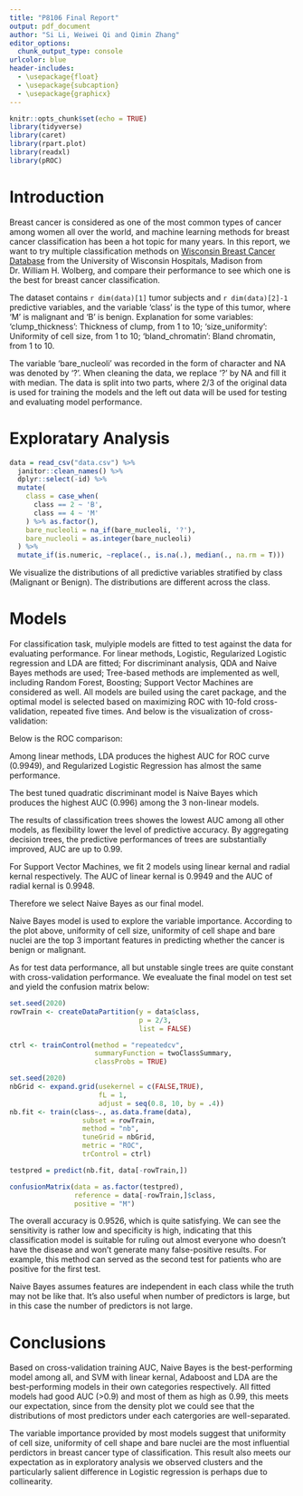 ```yaml
---
title: "P8106 Final Report"
output: pdf_document
author: "Si Li, Weiwei Qi and Qimin Zhang"
editor_options: 
  chunk_output_type: console
urlcolor: blue
header-includes:
  - \usepackage{float}
  - \usepackage{subcaption}
  - \usepackage{graphicx} 
---
```


```r
knitr::opts_chunk$set(echo = TRUE)
library(tidyverse)
library(caret)
library(rpart.plot)
library(readxl)
library(pROC)
```

# Introduction

Breast cancer is considered as one of the most common types of cancer among women all over the world, and machine learning methods for breast cancer classification has been a hot topic for many years. In this report, we want to try multiple classification methods on [Wisconsin Breast Cancer Database](https://www.kaggle.com/roustekbio/breast-cancer-csv?select=breastCancer.csv) from the University of Wisconsin Hospitals, Madison from Dr. William H. Wolberg, and compare their performance to see which one is the best for breast cancer classification.

The dataset contains `r dim(data)[1]` tumor subjects and `r dim(data)[2]-1` predictive variables, and the variable 'class' is the type of this tumor, where 'M' is malignant and 'B' is benign. Explanation for some variables:
'clump_thickness': Thickness of clump, from 1 to 10;
'size_uniformity': Uniformity of cell size, from 1 to 10;
'bland_chromatin': Bland chromatin, from 1 to 10.

The variable 'bare_nucleoli' was recorded in the form of character and NA was denoted by '?'. When cleaning the data, we replace '?' by NA and fill it with median. The data is split into two parts, where 2/3 of the original data is used for training the models and the left out data will be used for testing and evaluating model performance. 


# Exploratary Analysis

```r
data = read_csv("data.csv") %>% 
  janitor::clean_names() %>% 
  dplyr::select(-id) %>%
  mutate(
    class = case_when(
      class == 2 ~ 'B',
      class == 4 ~ 'M'
    ) %>% as.factor(),
    bare_nucleoli = na_if(bare_nucleoli, '?'),
    bare_nucleoli = as.integer(bare_nucleoli)
  ) %>%
  mutate_if(is.numeric, ~replace(., is.na(.), median(., na.rm = T)))
```


\begin{figure}[H]
\centering
\includegraphics[height=8cm]{./eda.png}
\caption{Distribution of Predictors} 
\end{figure}

We visualize the distributions of all predictive variables stratified by class (Malignant or Benign). The distributions are different across the class.


# Models


For classification task, mulyiple models are fitted to test against the data for evaluating performance. For linear methods, Logistic, Regularized Logistic regression and LDA are fitted; For discriminant analysis, QDA and Naive Bayes methods are used; Tree-based methods are implemented as well, including Random Forest, Boosting; Support Vector Machines are considered as well. All models are builed using the caret package, and the optimal model is selected based on maximizing ROC with 10-fold cross-validation, repeated five times. And below is the visualization of cross-validation:

\begin{figure}[H]
\centering
\begin{subfigure}[b]{1\textwidth}
   \centering
   \includegraphics[width=1\linewidth, height=7cm]{cross_validation1.png}
   \caption{}
   \label{fig:Ng1} 
\end{subfigure}
\begin{subfigure}[b]{1\textwidth}
   \centering
   \includegraphics[width=1\linewidth, height=7cm]{cross_validation2.png}
   \caption{}
   \label{fig:Ng2}
\end{subfigure}
\caption{Cross-validation} 
\end{figure}

Below is the ROC comparison:

\begin{figure}[H]
\centering
\includegraphics[]{./roc_comparison.png}
\caption{ROC Comparison} 
\end{figure}

Among linear methods, LDA produces the highest AUC for ROC curve (0.9949), and Regularized Logistic Regression has almost the same performance. 

The best tuned quadratic discriminant model is Naive Bayes which produces the highest AUC (0.996) among the 3 non-linear models.

The results of classification trees showes the lowest AUC among all other models, as flexibility lower the level of predictive accuracy. By aggregating decision trees, the predictive performances of trees are substantially improved, AUC are up to 0.99. 

For Support Vector Machines, we fit 2 models using linear kernal and radial kernal respectively. The AUC of linear kernal is 0.9949 and the AUC of radial kernal is 0.9948.

Therefore we select Naive Bayes as our final model.

\begin{figure}[H]
\centering
\includegraphics[]{./NaiveBayesVarImp.png}
\caption{Variable Importance from Naive Bayes Model} 
\end{figure}

Naive Bayes model is used to explore the variable importance. According to the plot above, uniformity of cell size, uniformity of cell shape and bare nuclei are the top 3 important features in predicting whether the cancer is benign or malignant.

As for test data performance, all but unstable single trees are quite constant with cross-validation performance. We evealuate the final model on test set and yield the confusion matrix below:

```r
set.seed(2020)
rowTrain <- createDataPartition(y = data$class,
                                p = 2/3,
                                list = FALSE)

ctrl <- trainControl(method = "repeatedcv",
                     summaryFunction = twoClassSummary,
                     classProbs = TRUE)

set.seed(2020)
nbGrid <- expand.grid(usekernel = c(FALSE,TRUE),
                      fL = 1, 
                      adjust = seq(0.8, 10, by = .4))
nb.fit <- train(class~., as.data.frame(data), 
                  subset = rowTrain,
                  method = "nb",
                  tuneGrid = nbGrid,
                  metric = "ROC",
                  trControl = ctrl)

testpred = predict(nb.fit, data[-rowTrain,])

confusionMatrix(data = as.factor(testpred), 
                reference = data[-rowTrain,]$class,
                positive = "M")
```

The overall accuracy is 0.9526, which is quite satisfying. We can see the sensitivity is rather low and specificity is high, indicating that this classification model is suitable for ruling out almost everyone who doesn't have the disease and won't generate many false-positive results. For example, this method can served as the second test for patients who are positive for the first test.

Naive Bayes assumes features are independent in each class while the truth may not be like that. It's also useful when number of predictors is large, but in this case the number of predictors is not large.

# Conclusions

Based on cross-validation training AUC, Naive Bayes is the best-performing model among all, and SVM with linear kernal, Adaboost and LDA are the best-performing models in their own categories respectively. All fitted models had good AUC (>0.9) and most of them as high as 0.99, this meets our expectation, since from the density plot we could see that the distributions of most predictors under each catergories are well-separated. 

The variable importance provided by most models suggest that uniformity of cell size, uniformity of cell shape and bare nuclei are the most influential perdictors in breast cancer type of classification. This result also meets our expectation as in exploratory analysis we observed clusters and the particularly salient difference in Logistic regression is perhaps due to collinearity.




